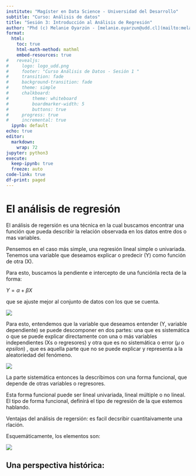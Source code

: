 ```yaml
---
institute: "Magíster en Data Science - Universidad del Desarrollo"
subtitle: "Curso: Análisis de datos"
title: "Sesión 3: Introducción al Análisis de Regresión"
author: "Phd (c) Melanie Oyarzún - [melanie.oyarzun@udd.cl](mailto:melanie.oyarzun@udd.cl)"
format:
  html:
    toc: true
    html-math-method: mathml
    embed-resources: true
#   revealjs:
#     logo: logo_udd.png
#     footer: "Curso Análisis de Datos - Sesión 1 "
#     transition: fade
#     background-transition: fade
#     theme: simple
#     chalkboard: 
#         theme: whiteboard
#         boardmarker-width: 5
#         buttons: true
#     progress: true
#     incremental: true
  ipynb: default
echo: true
editor: 
  markdown: 
    wrap: 72
jupyter: python3
execute:
  keep-ipynb: true
  freeze: auto
code-link: true
df-print: paged
---
```



# El análisis de regresión

El análisis de regersión es una técnica en la cual buscamos encontrar una función que pueda describir la relación observada en los datos entre dos o mas variables.

Pensemos en el caso más simple, una regresión lineal simple o univariada. Tenemos una variable que deseamos explicar o predecir (Y) como función de otra (X).

Para esto, buscamos la pendiente e intercepto de una funciónla recta de la forma:

  $Y = \alpha + \beta X$

que se ajuste mejor al conjunto de datos con los que se cuenta.


![](img/img_sesion3/gif_regresion2.gif)


Para esto, entendemos que la variable que deseamos entender (Y, variable dependiente) se puede descomponer en dos partes: una que es sistemática o que se puede explicar directamente con una o más variables independientes (Xs o regresores) y otra que es no sistemática o error ($\mu$ o $epsilon$) , que es aquella parte que no se puede explicar  y representa a la aleatoriedad del fenómeno.

![](img/img_sesion3/gif_regresion1.gif)

La parte sistemática entonces la describimos con una forma funcional, que depende de otras variables o regresores. 

Esta forma funcional puede ser lineal univariada, lineal múltiple o no lineal. El tipo de forma funcional, definirá el tipo de regresión de la que estemos hablando.

Ventajas del análisis de regersión: es facil decsribir cuantitaivamente una rlación.

Esquemáticamente, los elementos son:

![](img/img_sesion3/regresion_esquema.png)

## Una perspectiva histórica:

